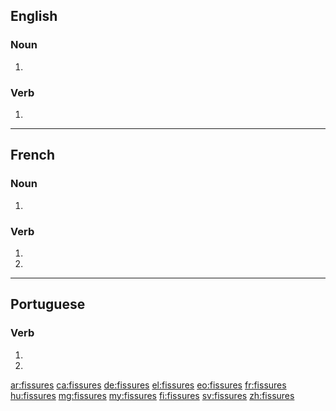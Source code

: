 {{also|fissurés}}
==English==

===Noun===
{{head|en|noun plural form}}

# {{plural of|fissure|lang=en}}

===Verb===
{{head|en|verb form}}

# {{en-third-person singular of|fissure}}

----

==French==

===Noun===
{{head|fr|noun plural form|g=f}}

# {{plural of|fissure|lang=fr}}

===Verb===
{{fr-verb-form}}

# {{inflection of|fissurer||2|s|pres|indc|lang=fr}}
# {{inflection of|fissurer||2|s|pres|subj|lang=fr}}

----

==Portuguese==

===Verb===
{{pt-verb-form}}

# {{inflection of|fissurar||2|s|pres|subj|lang=pt}}
# {{inflection of|fissurar||2|s|negative|impr|lang=pt}}

[[ar:fissures]]
[[ca:fissures]]
[[de:fissures]]
[[el:fissures]]
[[eo:fissures]]
[[fr:fissures]]
[[hu:fissures]]
[[mg:fissures]]
[[my:fissures]]
[[fi:fissures]]
[[sv:fissures]]
[[zh:fissures]]